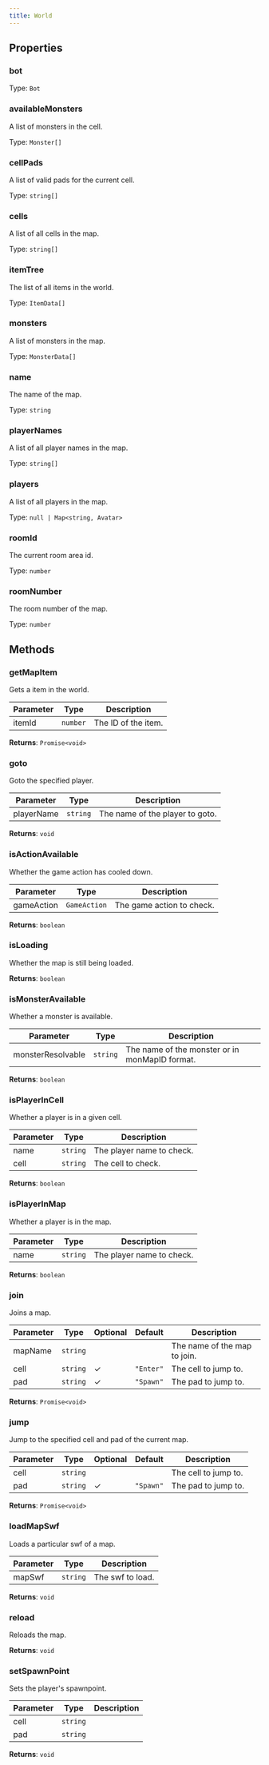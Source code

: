 ```yaml
---
title: World
---
```



## Properties
### bot




Type: `Bot`


### availableMonsters <Badge text="Getter" size="small" />	


A list of monsters in the cell.


Type: `Monster[]`


### cellPads <Badge text="Getter" size="small" />	


A list of valid pads for the current cell.


Type: `string[]`


### cells <Badge text="Getter" size="small" />	


A list of all cells in the map.


Type: `string[]`


### itemTree <Badge text="Getter" size="small" />	


The list of all items in the world.


Type: `ItemData[]`


### monsters <Badge text="Getter" size="small" />	


A list of monsters in the map.


Type: `MonsterData[]`


### name <Badge text="Getter" size="small" />	


The name of the map.


Type: `string`


### playerNames <Badge text="Getter" size="small" />	


A list of all player names in the map.


Type: `string[]`


### players <Badge text="Getter" size="small" />	


A list of all players in the map.


Type: `null | Map<string, Avatar>`


### roomId <Badge text="Getter" size="small" />	


The current room area id.


Type: `number`


### roomNumber <Badge text="Getter" size="small" />	


The room number of the map.


Type: `number`


## Methods

### getMapItem

Gets a item in the world.

| Parameter | Type | Description |
|-----------|------|-------------|
| itemId | `number` | The ID of the item. |


**Returns**: `Promise<void>`

### goto

Goto the specified player.

| Parameter | Type | Description |
|-----------|------|-------------|
| playerName | `string` | The name of the player to goto. |


**Returns**: `void`

### isActionAvailable

Whether the game action has cooled down.

| Parameter | Type | Description |
|-----------|------|-------------|
| gameAction | `GameAction` | The game action to check. |


**Returns**: `boolean`

### isLoading

Whether the map is still being loaded.



**Returns**: `boolean`

### isMonsterAvailable

Whether a monster is available.

| Parameter | Type | Description |
|-----------|------|-------------|
| monsterResolvable | `string` | The name of the monster or in monMapID format. |


**Returns**: `boolean`

### isPlayerInCell

Whether a player is in a given cell.

| Parameter | Type | Description |
|-----------|------|-------------|
| name | `string` | The player name to check. |
| cell | `string` | The cell to check. |


**Returns**: `boolean`

### isPlayerInMap

Whether a player is in the map.

| Parameter | Type | Description |
|-----------|------|-------------|
| name | `string` | The player name to check. |


**Returns**: `boolean`

### join

Joins a map.

| Parameter | Type | Optional | Default | Description |
|-----------|------|----------|---------|-------------|
| mapName | `string` |  |  | The name of the map to join. |
| cell | `string` | ✓ | `"Enter"` | The cell to jump to. |
| pad | `string` | ✓ | `"Spawn"` | The pad to jump to. |


**Returns**: `Promise<void>`

### jump

Jump to the specified cell and pad of the current map.

| Parameter | Type | Optional | Default | Description |
|-----------|------|----------|---------|-------------|
| cell | `string` |  |  | The cell to jump to. |
| pad | `string` | ✓ | `"Spawn"` | The pad to jump to. |


**Returns**: `Promise<void>`

### loadMapSwf

Loads a particular swf of a map.

| Parameter | Type | Description |
|-----------|------|-------------|
| mapSwf | `string` | The swf to load. |


**Returns**: `void`

### reload

Reloads the map.



**Returns**: `void`

### setSpawnPoint

Sets the player's spawnpoint.

| Parameter | Type | Description |
|-----------|------|-------------|
| cell | `string` |  |
| pad | `string` |  |


**Returns**: `void`
